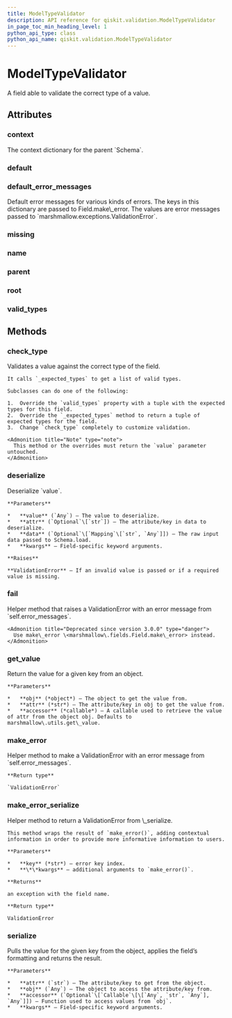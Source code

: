 ```yaml
---
title: ModelTypeValidator
description: API reference for qiskit.validation.ModelTypeValidator
in_page_toc_min_heading_level: 1
python_api_type: class
python_api_name: qiskit.validation.ModelTypeValidator
---
```


# ModelTypeValidator

<Class id="qiskit.validation.ModelTypeValidator" isDedicatedPage={true} github="https://github.com/qiskit/qiskit/tree/stable/0.14/qiskit/validation/base.py" signature="ModelTypeValidator(*, load_default=<marshmallow.missing>, missing=<marshmallow.missing>, dump_default=<marshmallow.missing>, default=<marshmallow.missing>, data_key=None, attribute=None, validate=None, required=False, allow_none=None, load_only=False, dump_only=False, error_messages=None, metadata=None, **additional_metadata)">
  A field able to validate the correct type of a value.

  ## Attributes

  ### context

  <Attribute id="qiskit.validation.ModelTypeValidator.context">
    The context dictionary for the parent `Schema`.
  </Attribute>

  ### default

  <Attribute id="qiskit.validation.ModelTypeValidator.default" />

  ### default\_error\_messages

  <Attribute id="qiskit.validation.ModelTypeValidator.default_error_messages" attributeValue="{'null': 'Field may not be null.', 'required': 'Missing data for required field.', 'validator_failed': 'Invalid value.'}">
    Default error messages for various kinds of errors. The keys in this dictionary are passed to Field.make\_error. The values are error messages passed to `marshmallow.exceptions.ValidationError`.
  </Attribute>

  ### missing

  <Attribute id="qiskit.validation.ModelTypeValidator.missing" />

  ### name

  <Attribute id="qiskit.validation.ModelTypeValidator.name" attributeValue="None" />

  ### parent

  <Attribute id="qiskit.validation.ModelTypeValidator.parent" attributeValue="None" />

  ### root

  <Attribute id="qiskit.validation.ModelTypeValidator.root" attributeValue="None" />

  ### valid\_types

  <Attribute id="qiskit.validation.ModelTypeValidator.valid_types" attributeValue="(<class 'object'>,)" />

  ## Methods

  ### check\_type

  <Function id="qiskit.validation.ModelTypeValidator.check_type" signature="ModelTypeValidator.check_type(value, attr, data, **_)">
    Validates a value against the correct type of the field.

    It calls `_expected_types` to get a list of valid types.

    Subclasses can do one of the following:

    1.  Override the `valid_types` property with a tuple with the expected types for this field.
    2.  Override the `_expected_types` method to return a tuple of expected types for the field.
    3.  Change `check_type` completely to customize validation.

    <Admonition title="Note" type="note">
      This method or the overrides must return the `value` parameter untouched.
    </Admonition>
  </Function>

  ### deserialize

  <Function id="qiskit.validation.ModelTypeValidator.deserialize" signature="ModelTypeValidator.deserialize(value, attr=None, data=None, **kwargs)">
    Deserialize `value`.

    **Parameters**

    *   **value** (`Any`) – The value to deserialize.
    *   **attr** (`Optional`\[`str`]) – The attribute/key in data to deserialize.
    *   **data** (`Optional`\[`Mapping`\[`str`, `Any`]]) – The raw input data passed to Schema.load.
    *   **kwargs** – Field-specific keyword arguments.

    **Raises**

    **ValidationError** – If an invalid value is passed or if a required value is missing.
  </Function>

  ### fail

  <Function id="qiskit.validation.ModelTypeValidator.fail" signature="ModelTypeValidator.fail(key, **kwargs)">
    Helper method that raises a ValidationError with an error message from `self.error_messages`.

    <Admonition title="Deprecated since version 3.0.0" type="danger">
      Use make\_error \<marshmallow\.fields.Field.make\_error> instead.
    </Admonition>
  </Function>

  ### get\_value

  <Function id="qiskit.validation.ModelTypeValidator.get_value" signature="ModelTypeValidator.get_value(obj, attr, accessor=None, default=<marshmallow.missing>)">
    Return the value for a given key from an object.

    **Parameters**

    *   **obj** (*object*) – The object to get the value from.
    *   **attr** (*str*) – The attribute/key in obj to get the value from.
    *   **accessor** (*callable*) – A callable used to retrieve the value of attr from the object obj. Defaults to marshmallow\.utils.get\_value.
  </Function>

  ### make\_error

  <Function id="qiskit.validation.ModelTypeValidator.make_error" signature="ModelTypeValidator.make_error(key, **kwargs)">
    Helper method to make a ValidationError with an error message from `self.error_messages`.

    **Return type**

    `ValidationError`
  </Function>

  ### make\_error\_serialize

  <Function id="qiskit.validation.ModelTypeValidator.make_error_serialize" signature="ModelTypeValidator.make_error_serialize(key, **kwargs)">
    Helper method to return a ValidationError from \_serialize.

    This method wraps the result of `make_error()`, adding contextual information in order to provide more informative information to users.

    **Parameters**

    *   **key** (*str*) – error key index.
    *   **\*\*kwargs** – additional arguments to `make_error()`.

    **Returns**

    an exception with the field name.

    **Return type**

    ValidationError
  </Function>

  ### serialize

  <Function id="qiskit.validation.ModelTypeValidator.serialize" signature="ModelTypeValidator.serialize(attr, obj, accessor=None, **kwargs)">
    Pulls the value for the given key from the object, applies the field’s formatting and returns the result.

    **Parameters**

    *   **attr** (`str`) – The attribute/key to get from the object.
    *   **obj** (`Any`) – The object to access the attribute/key from.
    *   **accessor** (`Optional`\[`Callable`\[\[`Any`, `str`, `Any`], `Any`]]) – Function used to access values from `obj`.
    *   **kwargs** – Field-specific keyword arguments.
  </Function>
</Class>

